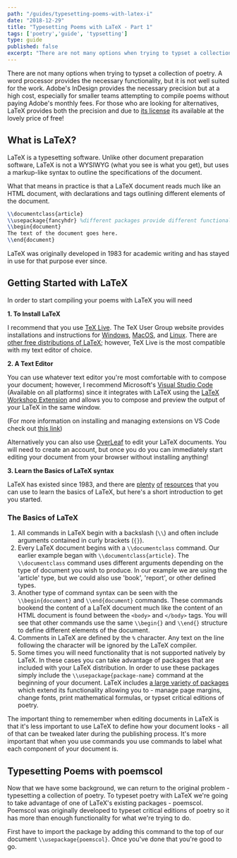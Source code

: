 ```yaml
---
path: "/guides/typesetting-poems-with-latex-i"
date: "2018-12-29"
title: "Typesetting Poems with LaTeX - Part 1"
tags: ['poetry','guide', 'typsetting']
type: guide
published: false
excerpt: "There are not many options when trying to typset a collection of poetry. A word processor provides the necessary functionality, but it is not well suited for the work. Adobe's InDesign provides the necessary precision but at a high cost, especially for smaller teams attempting to compile poems without paying Adobe's monthly fees. For those who are looking for alternatives, LaTeX provides both the precision and due to its license its available at the lovely price of free!"
---
```


There are not many options when trying to typset a collection of poetry. A word processor provides the necessary functionality, but it is not well suited for the work. Adobe's InDesign provides the necessary precision but at a high cost, especially for smaller teams attempting to compile poems without paying Adobe's monthly fees. For those who are looking for alternatives, LaTeX provides both the precision and due to [its license](https://en.wikipedia.org/wiki/LaTeX_Project_Public_License) its available at the lovely price of free!

## What is LaTeX?

LaTeX is a typesetting software. Unlike other document preparation software, LaTeX is not a WYSIWYG (what you see is what you get), but uses a markup-like syntax to outline the specifications of the document. 

What that means in practice is that a LaTeX document reads much like an HTML document, with declarations and tags outlining different elements of the document.


```LaTeX
\\documentclass{article}
\\usepackage{fancyhdr} %different packages provide different functionality
\\begin{document}
The text of the document goes here.
\\end{document}
```

LaTeX was originally developed in 1983 for academic writing and has stayed in use for that purpose ever since. 

## Getting Started with LaTeX

In order to start compiling your poems with LaTeX you will need

**1. To Install LaTeX**

I recommend that you use [TeX Live](https://www.tug.org/texlive/). The TeX User Group website provides installations and instructions for [Windows](https://www.tug.org/texlive/windows.html), [MacOS](https://www.tug.org/mactex/), and [Linux](https://www.tug.org/texlive/quickinstall.html). There are [other free distributions of LaTeX](http://www.tug.org/interest.html#free); however, TeX Live is the most compatible with my text editor of choice.

**2. A Text Editor**

You can use whatever text editor you're most comfortable with to compose your document; however, I recommend Microsoft's [Visual Studio Code](https://code.visualstudio.com) (Available on all platforms) since it integrates with LaTeX using the [LaTeX Workshop Extension](https://marketplace.visualstudio.com/items?itemName=James-Yu.latex-workshop) and allows you to compose and preview the output of your LaTeX in the same window.

(For more information on installing and managing extensions on VS Code check out [this link](https://code.visualstudio.com/docs/editor/extension-gallery))

Alternatively you can also use [OverLeaf](https://www.overleaf.com) to edit your LaTeX documents. You will need to create an account, but once you do you can immediately start editing your document from your browser without installing anything!

**3. Learn the Basics of LaTeX syntax**

LaTeX has existed since 1983, and there are [plenty](https://www.overleaf.com/learn/latex/Free_online_introduction_to_LaTeX_(part_1)) [of](https://www.latex-project.org/about/) [resources](https://tobi.oetiker.ch/lshort/lshort.pdf) that you can use to learn the basics of LaTeX, but here's a short introduction to get you started.

### The Basics of LaTeX

1. All commands in LaTeX begin with a backslash (`\\`) and often include arguments contained in curly brackets (`{}`).
2. Every LaTeX document begins with a `\\documentclass` command. Our earlier example began with `\\documentclass{article}`.  The `\\documentclass` command uses different arguments depending on the type of document you wish to produce. In our example we are using the 'article' type, but we could also use 'book', 'report', or other defined types. 
3. Another type of command syntax can be seen with the `\\begin{document}` and `\\end{document}` commands. These commands bookend the content of a LaTeX document much like the content of an HTML document is found between the `<body>` and `</body>` tags. You will see that other commands use the same `\\begin{}` and `\\end{}` structure to define different elements of the document.
4. Comments in LaTeX are defined by the `%` character. Any text on the line following the character will be ignored by the LaTeX compiler. 
5. Some times you will need functionality that is not supported natively by LaTeX. In these cases you can take advantage of packages that are included with your LaTeX distribution. In order to use these packages simply include the `\\usepackage{package-name}` command at the beginning of your document. LaTeX includes [a large variety of packages](https://en.wikibooks.org/wiki/LaTeX/Package_Reference) which extend its functionality allowing you to - manage page margins, change fonts, print mathematical formulas, or typset critical editions of poetry. 

The important thing to rememember when editing documents in LaTeX is that it's less important to use LaTeX to define how your document looks - all of that can be tweaked later during the publishing process. It's more important that when you use commands you use commands to label what each component of your document is.

## Typesetting Poems with poemscol

Now that we have some background, we can return to the original problem - typesetting a collection of poetry. To typeset poetry with LaTeX we're going to take advantage of one of LaTeX's existing packages - poemscol. Poemscol was originally developed to typeset critical editions of poetry so it has more than enough functionality for what we're trying to do. 

First have to import the package by adding this command to the top of our document `\\usepackage{poemscol}`. Once you've done that you're good to go.